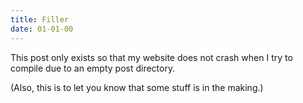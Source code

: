 ```yaml
---
title: Filler
date: 01-01-00
---
```


This post only exists so that
my website does not crash
when I try to compile
due to an empty post directory.

(Also, this is to let you know
that some stuff is in the making.)